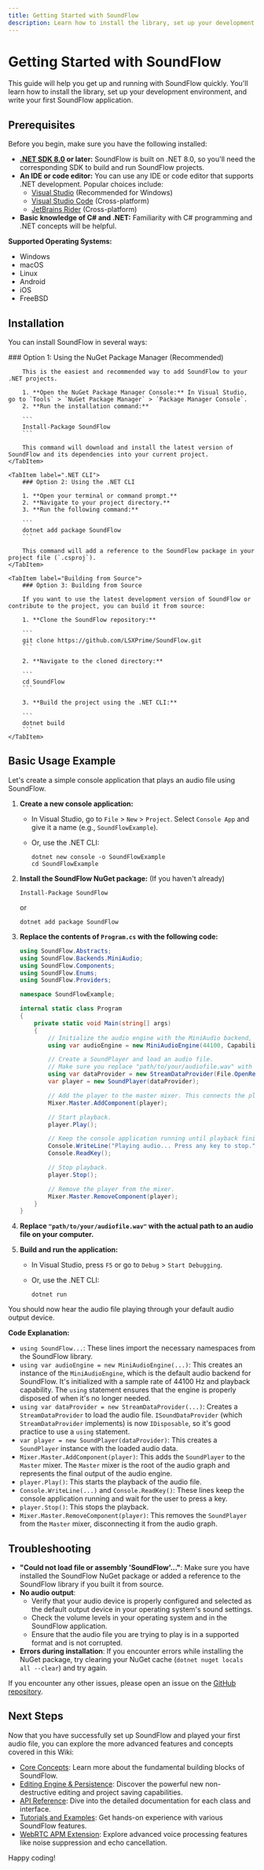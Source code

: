 ```yaml
---
title: Getting Started with SoundFlow
description: Learn how to install the library, set up your development environment, and write your first SoundFlow application.
---
```



# Getting Started with SoundFlow

This guide will help you get up and running with SoundFlow quickly. You'll learn how to install the library, set up your development environment, and write your first SoundFlow application.

## Prerequisites

Before you begin, make sure you have the following installed:

*   **[.NET SDK 8.0](https://dotnet.microsoft.com/download/dotnet/8.0) or later:** SoundFlow is built on .NET 8.0, so you'll need the corresponding SDK to build and run SoundFlow projects.
*   **An IDE or code editor:** You can use any IDE or code editor that supports .NET development. Popular choices include:
    *   [Visual Studio](https://visualstudio.microsoft.com/) (Recommended for Windows)
    *   [Visual Studio Code](https://code.visualstudio.com/) (Cross-platform)
    *   [JetBrains Rider](https://www.jetbrains.com/rider/) (Cross-platform)
*   **Basic knowledge of C# and .NET:** Familiarity with C# programming and .NET concepts will be helpful.

**Supported Operating Systems:**

*   Windows
*   macOS
*   Linux
*   Android
*   iOS
*   FreeBSD

## Installation

You can install SoundFlow in several ways:

<Tabs>
    <TabItem label="NuGet Package Manager">
        ### Option 1: Using the NuGet Package Manager (Recommended)

        This is the easiest and recommended way to add SoundFlow to your .NET projects.

        1. **Open the NuGet Package Manager Console:** In Visual Studio, go to `Tools` > `NuGet Package Manager` > `Package Manager Console`.
        2. **Run the installation command:**

        ```
        Install-Package SoundFlow
        ```

        This command will download and install the latest version of SoundFlow and its dependencies into your current project.
    </TabItem>

    <TabItem label=".NET CLI">
        ### Option 2: Using the .NET CLI

        1. **Open your terminal or command prompt.**
        2. **Navigate to your project directory.**
        3. **Run the following command:**

        ```
        dotnet add package SoundFlow
        ```

        This command will add a reference to the SoundFlow package in your project file (`.csproj`).
    </TabItem>

    <TabItem label="Building from Source">
        ### Option 3: Building from Source

        If you want to use the latest development version of SoundFlow or contribute to the project, you can build it from source:

        1. **Clone the SoundFlow repository:**

        ```
        git clone https://github.com/LSXPrime/SoundFlow.git
        ```

        2. **Navigate to the cloned directory:**

        ```
        cd SoundFlow
        ```

        3. **Build the project using the .NET CLI:**

        ```
        dotnet build
        ```
    </TabItem>
</Tabs>


## Basic Usage Example

Let's create a simple console application that plays an audio file using SoundFlow.

<Steps>

1. **Create a new console application:**
    *   In Visual Studio, go to `File` > `New` > `Project`. Select `Console App` and give it a name (e.g., `SoundFlowExample`).
    *   Or, use the .NET CLI:

        ```
        dotnet new console -o SoundFlowExample
        cd SoundFlowExample
        ```

2. **Install the SoundFlow NuGet package:** (If you haven't already)

    ```
    Install-Package SoundFlow
    ```

    or

    ```
    dotnet add package SoundFlow
    ```

3. **Replace the contents of `Program.cs` with the following code:**

    ```csharp
    using SoundFlow.Abstracts;
    using SoundFlow.Backends.MiniAudio;
    using SoundFlow.Components;
    using SoundFlow.Enums;
    using SoundFlow.Providers;

    namespace SoundFlowExample;

    internal static class Program
    {
        private static void Main(string[] args)
        {
            // Initialize the audio engine with the MiniAudio backend, 44.1kHz sample rate, and playback capability.
            using var audioEngine = new MiniAudioEngine(44100, Capability.Playback);

            // Create a SoundPlayer and load an audio file.
            // Make sure you replace "path/to/your/audiofile.wav" with the actual path to your audio file.
            using var dataProvider = new StreamDataProvider(File.OpenRead("path/to/your/audiofile.wav"));
            var player = new SoundPlayer(dataProvider);

            // Add the player to the master mixer. This connects the player's output to the audio engine's output.
            Mixer.Master.AddComponent(player);

            // Start playback.
            player.Play();

            // Keep the console application running until playback finishes or the user presses a key.
            Console.WriteLine("Playing audio... Press any key to stop.");
            Console.ReadKey();

            // Stop playback.
            player.Stop();

            // Remove the player from the mixer.
            Mixer.Master.RemoveComponent(player);
        }
    }
    ```

4. **Replace `"path/to/your/audiofile.wav"` with the actual path to an audio file on your computer.**

5. **Build and run the application:**
    *   In Visual Studio, press `F5` or go to `Debug` > `Start Debugging`.
    *   Or, use the .NET CLI:

        ```
        dotnet run
        ```
    
</Steps>

You should now hear the audio file playing through your default audio output device.

**Code Explanation:**

*   `using SoundFlow...`: These lines import the necessary namespaces from the SoundFlow library.
*   `using var audioEngine = new MiniAudioEngine(...)`: This creates an instance of the `MiniAudioEngine`, which is the default audio backend for SoundFlow. It's initialized with a sample rate of 44100 Hz and playback capability. The `using` statement ensures that the engine is properly disposed of when it's no longer needed.
*   `using var dataProvider = new StreamDataProvider(...)`: Creates a `StreamDataProvider` to load the audio file. `ISoundDataProvider` (which `StreamDataProvider` implements) is now `IDisposable`, so it's good practice to use a `using` statement.
*   `var player = new SoundPlayer(dataProvider)`: This creates a `SoundPlayer` instance with the loaded audio data.
*   `Mixer.Master.AddComponent(player)`: This adds the `SoundPlayer` to the `Master` mixer. The `Master` mixer is the root of the audio graph and represents the final output of the audio engine.
*   `player.Play()`: This starts the playback of the audio file.
*   `Console.WriteLine(...)` and `Console.ReadKey()`: These lines keep the console application running and wait for the user to press a key.
*   `player.Stop()`: This stops the playback.
*   `Mixer.Master.RemoveComponent(player)`: This removes the `SoundPlayer` from the `Master` mixer, disconnecting it from the audio graph.


## Troubleshooting

*   **"Could not load file or assembly 'SoundFlow'..."**: Make sure you have installed the SoundFlow NuGet package or added a reference to the SoundFlow library if you built it from source.
*   **No audio output**:
    *   Verify that your audio device is properly configured and selected as the default output device in your operating system's sound settings.
    *   Check the volume levels in your operating system and in the SoundFlow application.
    *   Ensure that the audio file you are trying to play is in a supported format and is not corrupted.
*   **Errors during installation**: If you encounter errors while installing the NuGet package, try clearing your NuGet cache (`dotnet nuget locals all --clear`) and try again.

If you encounter any other issues, please open an issue on the [GitHub repository](https://github.com/LSXPrime/SoundFlow).

## Next Steps

Now that you have successfully set up SoundFlow and played your first audio file, you can explore the more advanced features and concepts covered in this Wiki:

*   [Core Concepts](./core-concepts): Learn more about the fundamental building blocks of SoundFlow.
*   [Editing Engine & Persistence](./editing-engine): Discover the powerful new non-destructive editing and project saving capabilities.
*   [API Reference](./api-reference): Dive into the detailed documentation for each class and interface.
*   [Tutorials and Examples](./tutorials-and-examples): Get hands-on experience with various SoundFlow features.
*   [WebRTC APM Extension](./extensions/webrtc-apm): Explore advanced voice processing features like noise suppression and echo cancellation.

Happy coding!